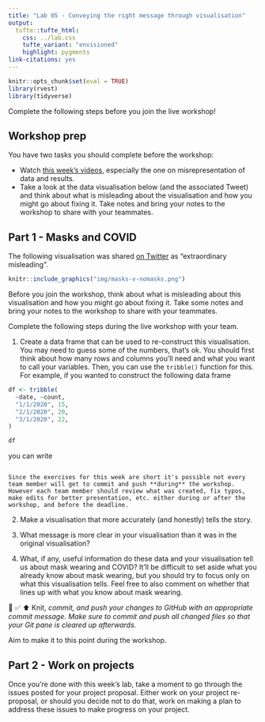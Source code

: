 ```yaml
---
title: "Lab 05 - Conveying the right message through visualisation"
output: 
  tufte::tufte_html:
    css: ../lab.css
    tufte_variant: "envisioned"
    highlight: pygments
link-citations: yes
---
```


```r
knitr::opts_chunk$set(eval = TRUE)
library(rvest)
library(tidyverse)
```

::: {.home}
Complete the following steps before you join the live workshop!
:::

## Workshop prep

You have two tasks you should complete before the workshop:

- Watch [this week's videos](https://idsed.digital/week07/#videos), especially the one on misrepresentation of data and results.
- Take a look at the data visualisation below (and the associated Tweet) and think about what is misleading about the visualisation and how you might go about fixing it. Take notes and bring your notes to the workshop to share with your teammates.

## Part 1 - Masks and COVID

The following visualisation was shared [on Twitter](https://twitter.com/JonBoeckenstedt/status/1291602888376999936) as "extraordinary misleading". 

```r
knitr::include_graphics("img/masks-v-nomasks.png")
```

Before you join the workshop, think about what is misleading about this visualisation and how you might go about fixing it. Take some notes and bring your notes to the workshop to share with your teammates.

::: {.video}
Complete the following steps during the live workshop with your team.
:::

1. Create a data frame that can be used to re-construct this visualisation. You may need to guess some of the numbers, that's ok. You should first think about how many rows and columns you'll need and what you want to call your variables. Then, you can use the `tribble()` function for this. For example, if you wanted to construct the following data frame

```r
df <- tribble(
  ~date, ~count,
  "1/1/2020", 15,
  "2/1/2020", 20,
  "3/1/2020", 22,
)
```

```r
df
```

you can write

```r
```

```marginfigure
Since the exercises for this week are short it's possible not every team member will get to commit and push **during** the workshop. However each team member should review what was created, fix typos, make edits for better presentation, etc. either during or after the workshop, and before the deadline.
```

2. Make a visualisation that more accurately (and honestly) tells the story. 

3. What message is more clear in your visualisation than it was in the original visualisation?

4. What, if any, useful information do these data and your visualisation tell us about mask wearing and COVID? It'll be difficult to set aside what you already know about mask wearing, but you should try to focus only on what this visualisation tells. Feel free to also comment on whether that lines up with what you know about mask wearing.

🧶 ✅ ⬆️ Knit, *commit, and push your changes to GitHub with an appropriate commit message. Make sure to commit and push all changed files so that your Git pane is cleared up afterwards.*

::: {.marker}
Aim to make it to this point during the workshop.
:::

## Part 2 - Work on projects

Once you're done with this week's lab, take a moment to go through the issues posted for your project proposal. Either work on your project re-proposal, or should you decide not to do that, work on making a plan to address these issues to make progress on your project.




